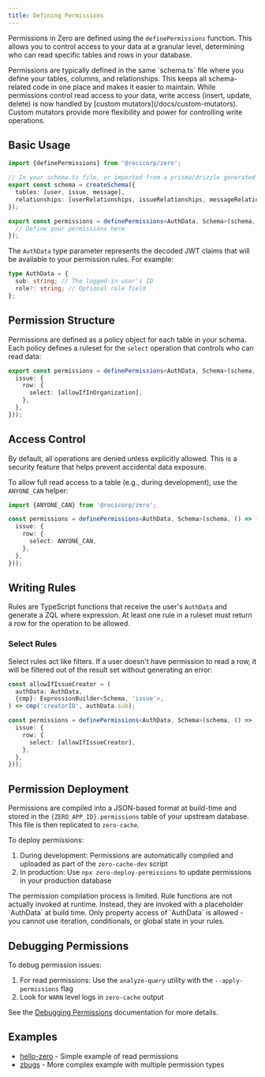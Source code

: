 ```yaml
---
title: Defining Permissions
---
```


Permissions in Zero are defined using the `definePermissions` function. This allows you to control access to your data at a granular level, determining who can read specific tables and rows in your database.

<Note type="note" heading="Schema File Location">
  Permissions are typically defined in the same `schema.ts` file where you
  define your tables, columns, and relationships. This keeps all schema-related
  code in one place and makes it easier to maintain.
</Note>

<Note type="note" heading="Custom Mutators">
  While permissions control read access to your data, write access (insert,
  update, delete) is now handled by [custom mutators](/docs/custom-mutators).
  Custom mutators provide more flexibility and power for controlling write
  operations.
</Note>

## Basic Usage

```ts
import {definePermissions} from '@rocicorp/zero';

// In your schema.ts file, or imported from a prisma/drizzle generated file
export const schema = createSchema({
  tables: [user, issue, message],
  relationships: [userRelationships, issueRelationships, messageRelationships],
});

export const permissions = definePermissions<AuthData, Schema>(schema, () => {
  // Define your permissions here
});
```

The `AuthData` type parameter represents the decoded JWT claims that will be available to your permission rules. For example:

```ts
type AuthData = {
  sub: string; // The logged-in user's ID
  role?: string; // Optional role field
};
```

## Permission Structure

Permissions are defined as a policy object for each table in your schema. Each policy defines a ruleset for the `select` operation that controls who can read data:

```ts
export const permissions = definePermissions<AuthData, Schema>(schema, () => ({
  issue: {
    row: {
      select: [allowIfInOrganization],
    },
  },
}));
```

## Access Control

By default, all operations are denied unless explicitly allowed. This is a security feature that helps prevent accidental data exposure.

To allow full read access to a table (e.g., during development), use the `ANYONE_CAN` helper:

```ts
import {ANYONE_CAN} from '@rocicorp/zero';

const permissions = definePermissions<AuthData, Schema>(schema, () => ({
  issue: {
    row: {
      select: ANYONE_CAN,
    },
  },
}));
```

## Writing Rules

Rules are TypeScript functions that receive the user's `AuthData` and generate a ZQL where expression. At least one rule in a ruleset must return a row for the operation to be allowed.

### Select Rules

Select rules act like filters. If a user doesn't have permission to read a row, it will be filtered out of the result set without generating an error:

```ts
const allowIfIssueCreator = (
  authData: AuthData,
  {cmp}: ExpressionBuilder<Schema, 'issue'>,
) => cmp('creatorID', authData.sub);

const permissions = definePermissions<AuthData, Schema>(schema, () => ({
  issue: {
    row: {
      select: [allowIfIssueCreator],
    },
  },
}));
```

## Permission Deployment

Permissions are compiled into a JSON-based format at build-time and stored in the `{ZERO_APP_ID}.permissions` table of your upstream database. This file is then replicated to `zero-cache`.

To deploy permissions:

1. During development: Permissions are automatically compiled and uploaded as part of the `zero-cache-dev` script
2. In production: Use `npx zero-deploy-permissions` to update permissions in your production database

<Note type="warning" slug="rule-compilation">
  The permission compilation process is limited. Rule functions are not actually
  invoked at runtime. Instead, they are invoked with a placeholder `AuthData` at
  build time. Only property access of `AuthData` is allowed - you cannot use
  iteration, conditionals, or global state in your rules.
</Note>

## Debugging Permissions

To debug permission issues:

1. For read permissions: Use the `analyze-query` utility with the `--apply-permissions` flag
2. Look for `WARN` level logs in `zero-cache` output

See the [Debugging Permissions](/docs/debug/permissions) documentation for more details.

## Examples

- [hello-zero](https://github.com/rocicorp/hello-zero/blob/main/src/schema.ts) - Simple example of read permissions
- [zbugs](https://github.com/rocicorp/mono/blob/main/apps/zbugs/shared/schema.ts#L217) - More complex example with multiple permission types
